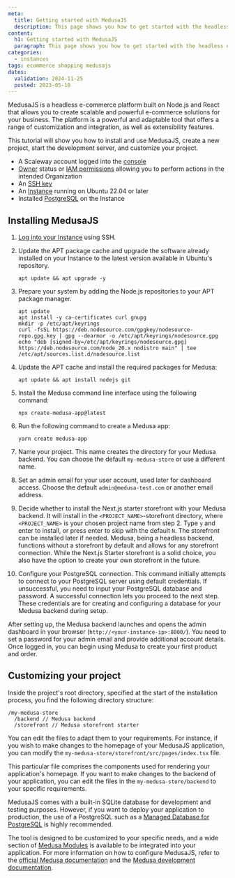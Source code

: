 ```yaml
---
meta:
  title: Getting started with MedusaJS
  description: This page shows you how to get started with the headless e-commerce platform, MedusaJS
content:
  h1: Getting started with MedusaJS
  paragraph: This page shows you how to get started with the headless e-commerce platform, MedusaJS
categories:
  - instances
tags: ecommerce shopping medusajs
dates:
  validation: 2024-11-25
  posted: 2023-05-10
---
```


MedusaJS is a headless e-commerce platform built on Node.js and React that allows you to create scalable and powerful e-commerce solutions for your business. The platform is a powerful and adaptable tool that offers a range of customization and integration, as well as extensibility features.

This tutorial will show you how to install and use MedusaJS, create a new project, start the development server, and customize your project.

<Macro id="requirements" />

- A Scaleway account logged into the [console](https://console.scaleway.com)
- [Owner](/iam/concepts/#owner) status or [IAM permissions](/iam/concepts/#permission) allowing you to perform actions in the intended Organization
- An [SSH key](/organizations-and-projects/how-to/create-ssh-key/)
- An [Instance](/instances/how-to/create-an-instance/) running on Ubuntu 22.04 or later
- Installed [PostgreSQL](/tutorials/install-postgresql/) on the Instance

## Installing MedusaJS

1. [Log into your Instance](/instances/how-to/connect-to-instance/) using SSH.
2. Update the APT package cache and upgrade the software already installed on your Instance to the latest version available in Ubuntu's repository.
    ```
    apt update && apt upgrade -y
    ```
3. Prepare your system by adding the Node.js repositories to your APT package manager.
    ```
    apt update
    apt install -y ca-certificates curl gnupg
    mkdir -p /etc/apt/keyrings
    curl -fsSL https://deb.nodesource.com/gpgkey/nodesource-repo.gpg.key | gpg --dearmor -o /etc/apt/keyrings/nodesource.gpg
    echo "deb [signed-by=/etc/apt/keyrings/nodesource.gpg] https://deb.nodesource.com/node_20.x nodistro main" | tee /etc/apt/sources.list.d/nodesource.list
    ```
4. Update the APT cache and install the required packages for Medusa:
    ```
    apt update && apt install nodejs git
    ```

5. Install the Medusa command line interface using the following command:
    ```
    npx create-medusa-app@latest
    ```
6. Run the following command to create a Medusa app:
    ```
    yarn create medusa-app
    ```
7. Name your project. This name creates the directory for your Medusa backend. You can choose the default `my-medusa-store` or use a different name.
8. Set an admin email for your user account, used later for dashboard access. Choose the default `admin@medusa-test.com` or another email address.
9. Decide whether to install the Next.js starter storefront with your Medusa backend. It will install in the `<PROJECT_NAME>`-storefront directory, where `<PROJECT_NAME>` is your chosen project name from step 2. Type `y` and enter to install, or press enter to skip with the default `N`.
    <Message type="tip">
      The storefront can be installed later if needed. Medusa, being a headless backend, functions without a storefront by default and allows for any storefront connection. While the Next.js Starter storefront is a solid choice, you also have the option to create your own storefront in the future.
    </Message>
10. Configure your PostgreSQL connection. This command initially attempts to connect to your PostgreSQL server using default credentials. If unsuccessful, you need to input your PostgreSQL database and password. A successful connection lets you proceed to the next step. These credentials are for creating and configuring a database for your Medusa backend during setup.

After setting up, the Medusa backend launches and opens the admin dashboard in your browser (`http://<your-instance-ip>:8000/`). You need to set a password for your admin email and provide additional account details. Once logged in, you can begin using Medusa to create your first product and order.

## Customizing your project

Inside the project's root directory, specified at the start of the installation process, you find the following directory structure:
```
/my-medusa-store
  /backend // Medusa backend
  /storefront // Medusa storefront starter
```

You can edit the files to adapt them to your requirements. For instance, if you wish to make changes to the homepage of your MedusaJS application, you can modify the `my-medusa-store/storefront/src/pages/index.tsx` file.

This particular file comprises the components used for rendering your application's homepage. If you want to make changes to the backend of your application, you can edit the files in the `my-medusa-store/backend` to your specific requirements.

MedusaJS comes with a built-in SQLite database for development and testing purposes. However, if you want to deploy your application to production, the use of a PostgreSQL such as a [Managed Database for PostgreSQL](/managed-databases-for-postgresql-and-mysql/quickstart/) is highly recommended.

The tool is designed to be customized to your specific needs, and a wide section of [Medusa Modules](https://docs.medusajs.com/modules/overview) is available to be integrated into your application. For more information on how to configure MedusaJS, refer to the [official Medusa documentation](https://docs.medusajs.com/) and the [Medusa development documentation](https://docs.medusajs.com/development/overview).